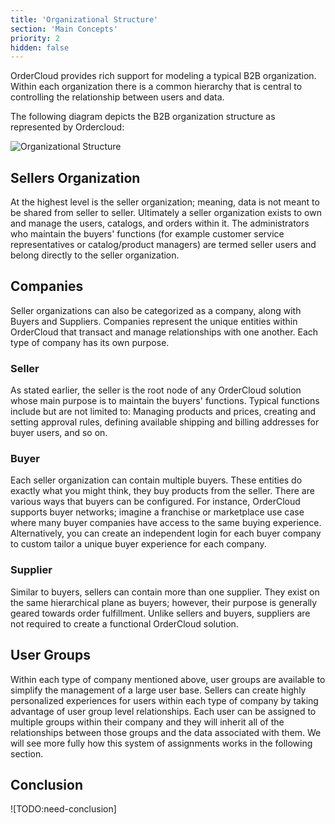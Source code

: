 ```yaml
---
title: 'Organizational Structure'
section: 'Main Concepts'
priority: 2
hidden: false
---
```


OrderCloud provides rich support for modeling a typical B2B organization. Within each organization there is a common hierarchy that is central to controlling the relationship between users and data.

The following diagram depicts the B2B organization structure as represented by Ordercloud:

![Organizational Structure](../_images/main-concepts/organizational-structure/organizational-structure.png)

## Sellers Organization

At the highest level is the seller organization; meaning, data is not meant to be shared from seller to seller. Ultimately a seller organization exists to own and manage the users, catalogs, and orders within it. The administrators who maintain the buyers' functions (for example customer service representatives or catalog/product managers) are termed seller users and belong directly to the seller organization.

## Companies

Seller organizations can also be categorized as a company, along with Buyers and Suppliers. Companies represent the unique entities within OrderCloud that transact and manage relationships with one another. Each type of company has its own purpose.

### Seller

As stated earlier, the seller is the root node of any OrderCloud solution whose main purpose is to maintain the buyers' functions. Typical functions include but are not limited to: Managing products and prices, creating and setting approval rules, defining available shipping and billing addresses for buyer users, and so on.

### Buyer

Each seller organization can contain multiple buyers. These entities do exactly what you might think, they buy products from the seller. There are various ways that buyers can be configured. For instance, OrderCloud supports buyer networks; imagine a franchise or marketplace use case where many buyer companies have access to the same buying experience. Alternatively, you can create an independent login for each buyer company to custom tailor a unique buyer experience for each company.

### Supplier

Similar to buyers, sellers can contain more than one supplier. They exist on the same hierarchical plane as buyers; however, their purpose is generally geared towards order fulfillment. Unlike sellers and buyers, suppliers are not required to create a functional OrderCloud solution.

## User Groups

Within each type of company mentioned above, user groups are available to simplify the management of a large user base. Sellers can create highly personalized experiences for users within each type of company by taking advantage of user group level relationships. Each user can be assigned to multiple groups within their company and they will inherit all of the relationships between those groups and the data associated with them. We will see more fully how this system of assignments works in the following section.

## Conclusion

![TODO:need-conclusion]
